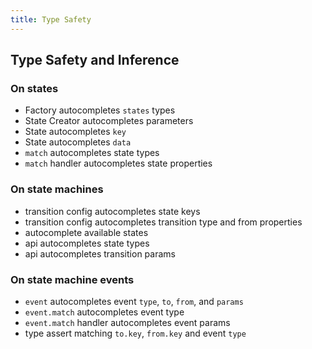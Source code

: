 ```yaml
---
title: Type Safety
---
```



## Type Safety and Inference

### On states

- Factory autocompletes `states` types
- State Creator autocompletes parameters
- State autocompletes `key`
- State autocompletes `data`
- `match` autocompletes state types
- `match` handler autocompletes state properties

### On state machines

- transition config autocompletes state keys
- transition config autocompletes transition type and from properties
- autocomplete available states
- api autocompletes state types
- api autocompletes transition params

### On state machine events

- `event` autocompletes event `type`, `to`, `from`, and `params`
- `event.match` autocompletes event type
- `event.match` handler autocompletes event params
- type assert matching `to.key`, `from.key` and event `type`